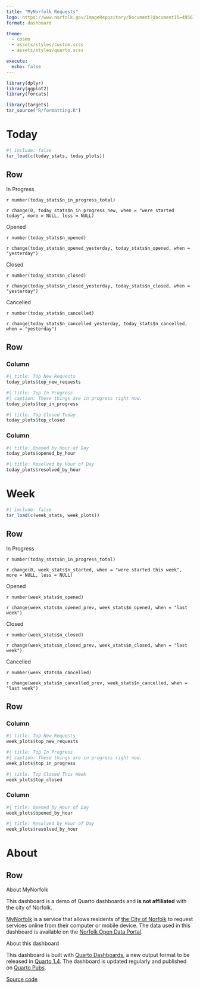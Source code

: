 ```yaml
---
title: "MyNorfolk Requests"
logo: https://www.norfolk.gov/ImageRepository/Document?documentID=49561
format: dashboard

theme: 
  - cosmo
  - assets/styles/custom.scss
  - assets/styles/quarto.scss

execute: 
  echo: false
---
```


```r
library(dplyr)
library(ggplot2)
library(forcats)

library(targets)
tar_source("R/formatting.R")
```

# Today

```r
#| include: false
tar_load(c(today_stats, today_plots))
```

## Row 

::: {.valuebox icon="arrow-repeat" color="vb-warning"}
In Progress

`r number(today_stats$n_in_progress_total)`

`r change(0, today_stats$n_in_progress_new, when = "were started today", more = NULL, less = NULL)`
:::


::: {.valuebox icon="plus-circle" color="vb-info"}
Opened

`r number(today_stats$n_opened)`

`r change(today_stats$n_opened_yesterday, today_stats$n_opened, when = "yesterday")`
:::

::: {.valuebox icon="check-circle" color="vb-success"}
Closed

`r number(today_stats$n_closed)`

`r change(today_stats$n_closed_yesterday, today_stats$n_closed, when = "yesterday")`
:::

::: {.valuebox icon="x-circle" color="vb-danger"}
Cancelled

`r number(today_stats$n_cancelled)`

`r change(today_stats$n_cancelled_yesterday, today_stats$n_cancelled, when = "yesterday")`
:::

## Row

### Column {.tabset width="50%"}

```r
#| title: Top New Requests
today_plots$top_new_requests
```

```r
#| title: Top In Progress
#| caption: These things are in progress right now.
today_plots$top_in_progress
```

```r
#| title: Top Closed Today
today_plots$top_closed
```

### Column

```r
#| title: Opened by Hour of Day
today_plots$opened_by_hour
```

```r
#| title: Resolved by Hour of Day
today_plots$resolved_by_hour
```


# Week

```r
#| include: false
tar_load(c(week_stats, week_plots))
```

## Row 

::: {.valuebox icon="arrow-repeat" color="vb-warning"}
In Progress

`r number(today_stats$n_in_progress_total)`

`r change(0, week_stats$n_started, when = "were started this week", more = NULL, less = NULL)`
:::


::: {.valuebox icon="plus-circle" color="vb-info"}
Opened

`r number(week_stats$n_opened)`

`r change(week_stats$n_opened_prev, week_stats$n_opened, when = "last week")`
:::

::: {.valuebox icon="check-circle" color="vb-success"}
Closed

`r number(week_stats$n_closed)`

`r change(week_stats$n_closed_prev, week_stats$n_closed, when = "last week")`
:::

::: {.valuebox icon="x-circle" color="vb-danger"}
Cancelled

`r number(week_stats$n_cancelled)`

`r change(week_stats$n_cancelled_prev, week_stats$n_cancelled, when = "last week")`
:::

## Row

### Column {.tabset width="50%"}

```r
#| title: Top New Requests
week_plots$top_new_requests
```

```r
#| title: Top In Progress
#| caption: These things are in progress right now.
week_plots$top_in_progress
```

```r
#| title: Top Closed This Week
week_plots$top_closed
```

### Column

```r
#| title: Opened by Hour of Day
week_plots$opened_by_hour
```

```r
#| title: Resolved by Hour of Day
week_plots$resolved_by_hour
```


# About

## Row

::: card
::: card-header
About MyNorfolk
:::
::: card-body
This dashboard is a demo of Quarto dashboards and **is not affiliated** with the city of Norfolk.

[MyNorfolk](https://www.mynorfolk.org/#/homepage) is a service that allows residents of [the City of Norfolk](https://www.norfolk.gov/) to request services online from their computer or mobile device.
The data used in this dashboard is available on the [Norfolk Open Data Portal](https://data.norfolk.gov/Government/MyNorfolk/nbyu-xjez).
:::
:::

::: card
::: card-header
About this dashboard
:::
::: card-body
This dashboard is built with [Quarto Dashboards](https://quarto.org/docs/dashboards/),
a new output format to be released in [Quarto 1.4](https://quarto.org/docs/download/prerelease.html).
The dashboard is updated regularly and published on [Quarto Pubs](https://quartopub.com/).

[<i class="bi bi-github"></i> Source code](https://github.com/gadenbuie/mynorfolk-dash)
:::
:::
